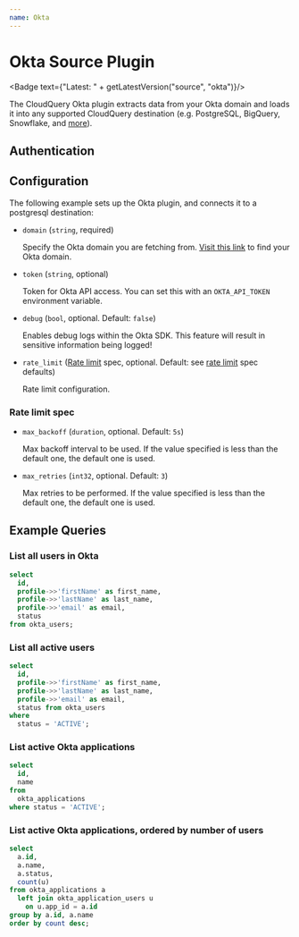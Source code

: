 ```yaml
---
name: Okta
---
```

# Okta Source Plugin


<Badge text={"Latest: " + getLatestVersion("source", "okta")}/>

The CloudQuery Okta plugin extracts data from your Okta domain and loads it into any supported CloudQuery destination (e.g. PostgreSQL, BigQuery, Snowflake, and [more](/docs/plugins/destinations/overview)).

## Authentication

<Authentication/>

## Configuration

The following example sets up the Okta plugin, and connects it to a postgresql destination:

<Configuration/>

- `domain` (`string`, required)

  Specify the Okta domain you are fetching from.
  [Visit this link](https://developer.okta.com/docs/guides/find-your-domain/findorg/) to find your Okta domain.

- `token` (`string`, optional)

  Token for Okta API access.
  You can set this with an `OKTA_API_TOKEN` environment variable.

- `debug` (`bool`, optional. Default: `false`)

  Enables debug logs within the Okta SDK.
  <Callout type="warning">
    This feature will result in sensitive information being logged!
  </Callout>


- `rate_limit` ([Rate limit](#rate-limit-spec) spec, optional. Default: see [rate limit](#rate-limit-spec) spec defaults)

  Rate limit configuration.

### Rate limit spec

- `max_backoff` (`duration`, optional. Default: `5s`)

  Max backoff interval to be used.
  If the value specified is less than the default one, the default one is used.

- `max_retries` (`int32`, optional. Default: `3`)

  Max retries to be performed.
  If the value specified is less than the default one, the default one is used.

## Example Queries

### List all users in Okta

```sql copy
select 
  id,
  profile->>'firstName' as first_name,
  profile->>'lastName' as last_name,
  profile->>'email' as email,
  status
from okta_users;
```

### List all active users

```sql copy
select
  id,
  profile->>'firstName' as first_name,
  profile->>'lastName' as last_name,
  profile->>'email' as email,
  status from okta_users
where
  status = 'ACTIVE';
```

### List active Okta applications

```sql copy
select
  id,
  name
from
  okta_applications
where status = 'ACTIVE';
```

### List active Okta applications, ordered by number of users

```sql copy
select 
  a.id,
  a.name,
  a.status,
  count(u) 
from okta_applications a 
  left join okta_application_users u 
    on u.app_id = a.id 
group by a.id, a.name
order by count desc;
```
